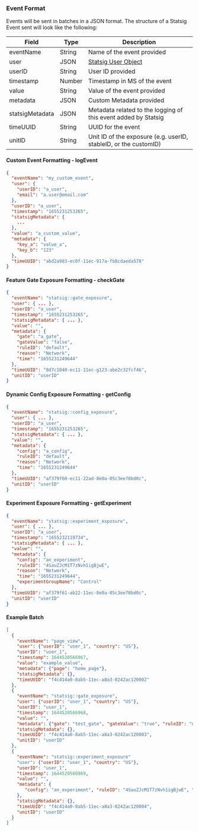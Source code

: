 ### Event Format

Events will be sent in batches in a JSON format. The structure of a Statsig Event sent will look like the following:

| Field           | Type   | Description                                                          |
| --------------- | ------ | -------------------------------------------------------------------- |
| eventName       | String | Name of the event provided                                           |
| user            | JSON   | [Statsig User Object](https://docs.statsig.com/client/concepts/user) |
| userID          | String | User ID provided                                                     |
| timestamp       | Number | Timestamp in MS of the event                                         |
| value           | String | Value of the event provided                                          |
| metadata        | JSON   | Custom Metadata provided                                             |
| statsigMetadata | JSON   | Metadata related to the logging of this event added by Statsig       |
| timeUUID        | String | UUID for the event                                                   |
| unitID          | String | Unit ID of the exposure (e.g. userID, stableID, or the customID)     |

#### Custom Event Formatting - logEvent

>

```json
{
  "eventName": "my_custom_event",
  "user": {
    "userID": "a_user",
    "email": "a.user@email.com"
  },
  "userID": "a_user",
  "timestamp": "1655231253265",
  "statsigMetadata": {
    ...
  },
  "value": "a_custom_value",
  "metadata": {
    "key_a": "value_a",
    "key_b": "123"
  },
  "timeUUID": "abd2a983-ec0f-11ec-917a-fb8cdaeda578"
}
```

#### Feature Gate Exposure Formatting - checkGate

>

```json
{
  "eventName": "statsig::gate_exposure",
  "user": { ... },
  "userID": "a_user",
  "timestamp": "1655231253265",
  "statsigMetadata": { ... },
  "value": "",
  "metadata": {
    "gate": "a_gate",
    "gateValue": "false",
    "ruleID": "default",
    "reason": "Network",
    "time": "1655231249644"
  },
  "timeUUID": "8d7c1040-ec11-11ec-g123-abe2c32fcf46",
  "unitID": "userID"
}
```

#### Dynamic Config Exposure Formatting - getConfig

>

```json
{
  "eventName": "statsig::config_exposure",
  "user": { ... },
  "userID": "a_user",
  "timestamp": "1655231253265",
  "statsigMetadata": { ... },
  "value": "",
  "metadata": {
    "config": "a_config",
    "ruleID": "default",
    "reason": "Network",
    "time": "1655231249644"
  },
  "timeUUID": "af379f60-ec11-22ad-8e0a-05c3ee70bd0c",
  "unitID": "userID"
}
```

#### Experiment Exposure Formatting - getExperiment

>

```json
{
  "eventName": "statsig::experiment_exposure",
  "user": { ... },
  "userID": "a_user",
  "timestamp": "1655232119734",
  "statsigMetadata": { ... },
  "value": "",
  "metadata": {
    "config": "an_experiment",
    "ruleID": "4SauZJcM1T7zNvh1igBjwE",
    "reason": "Network",
    "time": "1655231249644",
    "experimentGroupName": "Control"
  },
  "timeUUID": "af379f61-ab22-11ec-8e0a-05c3ee70bd0c",
  "unitID": "userID"
}
```

#### Example Batch

>

```json
[
  {
    "eventName": "page_view",
    "user": {"userID": "user_1", "country": "US"},
    "userID": "user_1",
    "timestamp": 1644520566967,
    "value": "example_value",
    "metadata": {"page": "home_page"},
    "statsigMetadata": {},
    "timeUUID": "f4c414a0-8ab5-11ec-a8a3-0242ac120002"
  },
  {
    "eventName": "statsig::gate_exposure",
    "user": {"userID": "user_1", "country": "US"},
    "userID": "user_1",
    "timestamp": 1644520566968,
    "value": "",
    "metadata": {"gate": "test_gate", "gateValue": "true", "ruleID": "default"},
    "statsigMetadata": {},
    "timeUUID": "f4c414a0-8ab5-11ec-a8a3-0242ac120003",
    "unitID": "userID"
  },
  {
    "eventName": "statsig::experiment_exposure"
    "user": {"userID": "user_1", "country": "US"},
    "userID": "user_1",
    "timestamp": 1644520566969,
    "value": "",
    "metadata": {
       "config": "an_experiment", "ruleID": "4SauZJcM1T7zNvh1igBjwE", "reason": "Network", "time": "1655231249644", "experimentGroupName": "Control"
    },
    "statsigMetadata": {},
    "timeUUID": "f4c414a0-8ab5-11ec-a8a3-0242ac120004",
    "unitID": "userID"
  }
]
```
